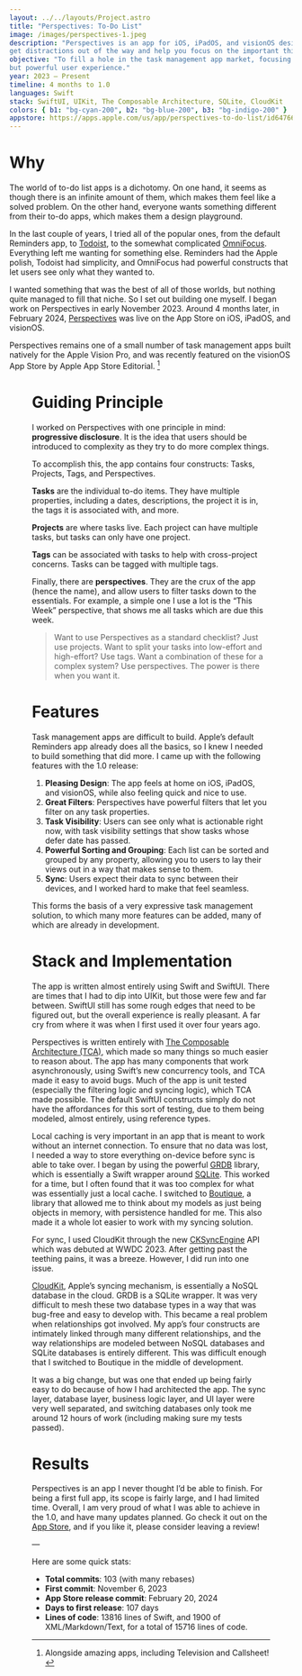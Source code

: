 ```yaml
---
layout: ../../layouts/Project.astro
title: "Perspectives: To-Do List"
image: /images/perspectives-1.jpeg
description: "Perspectives is an app for iOS, iPadOS, and visionOS designed to
get distractions out of the way and help you focus on the important things."
objective: "To fill a hole in the task management app market, focusing on a simple,
but powerful user experience."
year: 2023 — Present
timeline: 4 months to 1.0
languages: Swift
stack: SwiftUI, UIKit, The Composable Architecture, SQLite, CloudKit
colors: { b1: "bg-cyan-200", b2: "bg-blue-200", b3: "bg-indigo-200" }
appstore: https://apps.apple.com/us/app/perspectives-to-do-list/id6476648057
---
```



# Why

The world of to-do list apps is a dichotomy. On one hand, it seems as though there is an infinite amount of them, which makes them feel like a solved problem. On the other hand, everyone wants something different from their to-do apps, which makes them a design playground.

In the last couple of years, I tried all of the popular ones, from the default Reminders app, to [Todoist](https://todoist.com/), to the somewhat complicated [OmniFocus](https://www.omnigroup.com/omnifocus/). Everything left me wanting for something else. Reminders had the Apple polish, Todoist had simplicity, and OmniFocus had powerful constructs that let users see only what they wanted to. 

I wanted something that was the best of all of those worlds, but nothing quite managed to fill that niche. So I set out building one myself. I began work on Perspectives in early November 2023. Around 4 months later, in February 2024, [Perspectives](https://apps.apple.com/us/app/perspectives-to-do-list/id6476648057) was live on the App Store on iOS, iPadOS, and visionOS.

Perspectives remains one of a small number of task management apps built natively for the Apple Vision Pro, and was recently featured on the visionOS App Store by Apple App Store Editorial. [^1]

<Figure
    src={appStore}
    alt="Featured on the visionOS App Store by App Store Editorial!"
    id="fig-1"
  />

# Guiding Principle
I worked on Perspectives with one principle in mind: **progressive disclosure**. It is the idea that users should be introduced to complexity as they try to do more complex things.   
  
To accomplish this, the app contains four constructs: Tasks, Projects, Tags, and Perspectives.

**Tasks** are the individual to-do items. They have multiple properties, including a dates, descriptions, the project it is in, the tags it is associated with, and more.

**Projects** are where tasks live. Each project can have multiple tasks, but tasks can only have one project.

**Tags** can be associated with tasks to help with cross-project concerns. Tasks can be tagged with multiple tags.

Finally, there are **perspectives**. They are the crux of the app (hence the name), and allow users to filter tasks down to the essentials. For example, a simple one I use a lot is the “This Week” perspective, that shows me all tasks which are due this week. 

> Want to use Perspectives as a standard checklist? Just use projects. Want to split your tasks into low-effort and high-effort? Use tags. Want a combination of these for a complex system? Use perspectives. The power is there when you want it.

# Features
Task management apps are difficult to build. Apple’s default Reminders app already does all the basics, so I knew I needed to build something that did more. I came up with the following features with the 1.0 release:

1. **Pleasing Design**: The app feels at home on iOS, iPadOS, and visionOS, while also feeling quick and nice to use.
2. **Great Filters**: Perspectives have powerful filters that let you filter on any task properties.
3. **Task Visibility**: Users can see only what is actionable right now, with task visibility settings that show tasks whose defer date has passed.
4.  **Powerful Sorting and Grouping**: Each list can be sorted and grouped by any property, allowing you to users to lay their views out in a way that makes sense to them.
5. **Sync**: Users expect their data to sync between their devices, and I worked hard to make that feel seamless.

This forms the basis of a very expressive task management solution, to which many more features can be added, many of which are already in development.

# Stack and Implementation
The app is written almost entirely using Swift and SwiftUI. There are times that I had to dip into UIKit, but those were few and far between. SwiftUI still has some rough edges that need to be figured out, but the overall experience is really pleasant. A far cry from where it was when I first used it over four years ago. 

Perspectives is written entirely with [The Composable Architecture (TCA)](https://github.com/pointfreeco/swift-composable-architecture), which made so many things so much easier to reason about. The app has many components that work asynchronously, using Swift’s new concurrency tools, and TCA made it easy to avoid bugs. Much of the app is unit tested (especially the filtering logic and syncing logic), which TCA made possible. The default SwiftUI constructs simply do not have the affordances for this sort of testing, due to them being modeled, almost entirely, using reference types. 

Local caching is very important in an app that is meant to work without an internet connection. To ensure that no data was lost, I needed a way to store everything on-device before sync is able to take over. I began by using the powerful [GRDB](https://github.com/groue/GRDB.swift) library, which is essentially a Swift wrapper around [SQLite](https://www.sqlite.org/). This worked for a time, but I often found that it was too complex for what was essentially just a local cache. I switched to [Boutique](https://github.com/mergesort/Boutique?tab=readme-ov-file), a library that allowed me to think about my models as just being objects in memory, with persistence handled for me. This also made it a whole lot easier to work with my syncing solution.  
  
For sync, I used CloudKit through the new [CKSyncEngine](https://developer.apple.com/documentation/cloudkit/cksyncengine) API which was debuted at WWDC 2023. After getting past the teething pains, it was a breeze. However, I did run into one issue. 

[CloudKit](https://developer.apple.com/documentation/cloudkit), Apple’s syncing mechanism, is essentially a NoSQL database in the cloud. GRDB is a SQLite wrapper. It was very difficult to mesh these two database types in a way that was bug-free and easy to develop with. This became a real problem when relationships got involved. My app’s four constructs are intimately linked through many different relationships, and the way relationships are modeled between NoSQL databases and SQLite databases is entirely different. This was difficult enough that I switched to Boutique in the middle of development.   
  
It was a big change, but was one that ended up being fairly easy to do because of how I had architected the app. The sync layer, database layer, business logic layer, and UI layer were very well separated, and switching databases only took me around 12 hours of work (including making sure my tests passed).

# Results
Perspectives is an app I never thought I’d be able to finish. For being a first full app, its scope is fairly large, and I had limited time. Overall, I am very proud of what I was able to achieve in the 1.0, and have many updates planned. Go check it out on the [App Store](https://apps.apple.com/us/app/perspectives-to-do-list/id6476648057), and if you like it, please consider leaving a review! 

—

Here are some quick stats: 
- **Total commits**: 103 (with many rebases)
- **First commit**: November 6, 2023
- **App Store release commit**: February 20, 2024
- **Days to first release**: 107 days
- **Lines of code**: 13816 lines of Swift, and 1900 of XML/Markdown/Text, for a total of 15716 lines of code.


[^1]:	Alongside amazing apps, including Television and Callsheet!
